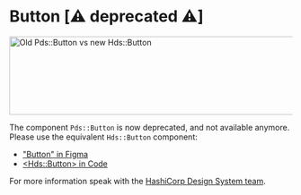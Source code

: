 
<Meta title="Deprecated / Button (Deprecated)" />

# Button [⚠️ deprecated ⚠️]

<img alt="Old Pds::Button vs new Hds::Button" src={ImageFile} width="900" height="140" />

The component `Pds::Button` is now deprecated, and not available anymore. Please use the equivalent `Hds::Button` component:
- ["Button" in Figma](https://www.figma.com/file/noyY6dUMDYjmySpHcMjhkN/HDS-Product---Components?node-id=2340%3A21001&)
- [&lt;Hds::Button&gt; in Code](https://design-system-components-hashicorp.vercel.app/components/button)

For more information speak with the [HashiCorp Design System team](https://hashicorp.slack.com/archives/C7KTUHNUS).